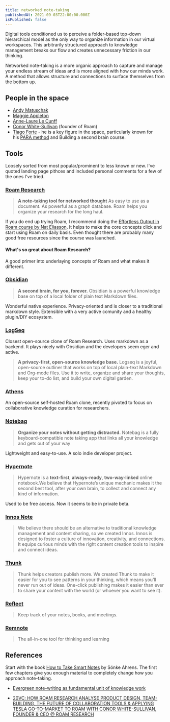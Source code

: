 ```yaml
---
title: networked note-taking
publishedAt: 2021-09-03T22:00:00.000Z
isPublished: false
---
```


Digital tools conditioned us to perceive a folder-based top-down hierarchical model as the only way to organize information in our virtual workspaces. This arbitrarily structured approach to knowledge management breaks our flow and creates unnecessary friction in our thinking.

Networked note-taking is a more organic approach to capture and manage your endless stream of ideas and is more aligned with how our minds work. A method that allows structure and connections to surface themselves from the bottom up.

## People in the space

- [Andy Matuschak](https://andymatuschak.org/)
- [Maggie Appleton](https://maggieappleton.com/)
- [Anne-Laure Le Cunff](https://twitter.com/anthilemoon?lang=en)
- [Conor White-Sullivan](https://twitter.com/conaw) (founder of Roam)
- [Tiago Forte](https://fortelabs.co/) - he is a key figure in the space, particularly known for his [PARA method](https://fortelabs.co/blog/para/) and Building a second brain course.

## Tools

Loosely sorted from most popular/prominent to less known or new. I've quoted landing page pithces and included personal comments for a few of the ones I've tried.

### [Roam Research](https://roamresearch.com/)

> **A note-taking tool for networked thought**
> As easy to use as a document. As powerful as a graph database.
> Roam helps you organize your research for the long haul.

If you do end up trying Roam, I recommend doing the [Effortless Output in Roam course by Nat Eliasson](https://www.effortlessoutput.com/). It helps to make the core concepts click and start using Roam on daily basis. Even thought there are probably many good free resources since the course was launched.

#### What's so great about Roam Research?

A good primer into underlaying concepts of Roam and what makes it different.

### [Obsidian](https://obsidian.md/)

> **A second brain, for you, forever.**
> Obsidian is a powerful knowledge base on top of a local folder of plain text Markdown files.

Wonderful native experience. Privacy-oriented and is closer to a traditional markdown style. Extensible with a very active comunity and a healthy plugin/DIY ecosystem.

### [LogSeq](https://logseq.com/)

Closest open-source clone of Roam Research. Uses markdown as a backend. It plays nicely with Obsidian and the developers seem eger and active.

> **A privacy-first, open-source knowledge base.**
> Logseq is a joyful, open-source outliner that works on top of local plain-text Markdown and Org-mode files. Use it to write, organize and share your thoughts, keep your to-do list, and build your own digital garden.

### [Athens](https://github.com/athensresearch/athens)

An open-source self-hosted Roam clone, recently pivoted to focus on collaborative knowledge curation for researchers.

### [Notebag](https://notebag.app/)

> **Organize your notes without getting distracted.**
> Notebag is a fully keyboard-compatible note taking app that links all your knowledge and gets out of your way

Lightweight and easy-to-use. A solo indie developer project.

### [Hypernote](https://hypernote.io/)

> Hypernote is a **text-first**, **always-ready**, **two-way-linked** online notebook.We believe that Hypernote’s unique mechanic makes it the second best tool, after your own brain, to collect and connect any kind of information.

Used to be free access. Now it seems to be in private beta.

### [Innos Note](https://innos.io/)

> We believe there should be an alternative to traditional knowledge management and content sharing, so we created Innos. Innos is designed to foster a culture of innovation, creativity, and connections. It equips curious minds with the right content creation tools to inspire and connect ideas.

### [Thunk](https://www.thunknotes.com/)

> Thunk helps creators publish more. We created Thunk to make it easier for you to see patterns in your thinking, which means you’ll never run out of ideas. One-click publishing makes it easier than ever to share your content with the world (or whoever you want to see it).

### [Reflect](https://reflect.app/)

> Keep track of your notes, books, and meetings.

### [Remnote](https://www.remnote.com/)

> The all-in-one tool for thinking and learning

## References

Start with the book [How to Take Smart Notes](https://www.goodreads.com/en/book/show/34507927) by Sönke Ahrens. The first few chapters give you enough material to completely change how you approach note-taking.

- [Evergreen note-writing as fundamental unit of knowledge work](https://notes.andymatuschak.org/z3SjnvsB5aR2ddsycyXofbYR7fCxo7RmKW2be?stackedNotes=z6cFzJWgj9vZpnrQsjrZ8yCNREzCTgyFeVZTb&stackedNotes=z4SDCZQeRo4xFEQ8H4qrSqd68ucpgE6LU155C&stackedNotes=z4Rrmh17vMBbauEGnFPTZSK3UmdsGExLRfZz1)

- [20VC: HOW ROAM RESEARCH ANALYSE PRODUCT DESIGN, TEAM-BUILDING, THE FUTURE OF COLLABORATION TOOLS & APPLYING TESLA GO-TO-MARKET TO ROAM WITH CONOR WHITE-SULLIVAN, FOUNDER & CEO @ ROAM RESEARCH](https://thetwentyminutevc.com/conorwhitesullivan/)
